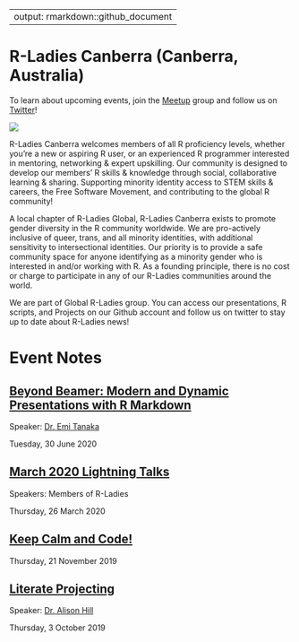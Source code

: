 
---
output: rmarkdown::github_document
---

<!-- README.md is generated from README.Rmd. Please edit that file -->

# R-Ladies Canberra (Canberra, Australia)

To learn about upcoming events, join the [Meetup](https://www.meetup.com/en-AU/rladies-canberra/) group and follow us on [Twitter](https://twitter.com/rladiescanberra?lang=en)!

<img src='logo.png' align="center" />

R-Ladies Canberra welcomes members of all R proficiency levels, whether you're a new or aspiring R user, or an experienced R programmer interested in mentoring, networking & expert upskilling. Our community is designed to develop our members' R skills & knowledge through social, collaborative learning & sharing. Supporting minority identity access to STEM skills & careers, the Free Software Movement, and contributing to the global R community!

A local chapter of R-Ladies Global, R-Ladies Canberra exists to promote gender diversity in the R community worldwide. We are pro-actively inclusive of queer, trans, and all minority identities, with additional sensitivity to intersectional identities. Our priority is to provide a safe community space for anyone identifying as a minority gender who is interested in and/or working with R. As a founding principle, there is no cost or charge to participate in any of our R-Ladies communities around the world.

We are part of Global R-Ladies group. You can access our presentations, R scripts, and Projects on our Github account and follow us on twitter to stay up to date about R-Ladies news!

# Event Notes

## [Beyond Beamer: Modern and Dynamic Presentations with R Markdown](https://github.com/Alice1969/RLadiesCanberra/tree/master/events/30_6_2020)

Speaker: [Dr. Emi Tanaka](https://emitanaka.org)

Tuesday, 30 June 2020

## [March 2020 Lightning Talks](https://github.com/Alice1969/RLadiesCanberra/tree/master/events/26_3_2020)

Speakers: Members of R-Ladies

Thursday, 26 March 2020

## [Keep Calm and Code!](https://github.com/Alice1969/RLadiesCanberra/tree/master/events/21_11_2019)

Thursday, 21 November 2019

## [Literate Projecting](https://github.com/Alice1969/RLadiesCanberra/tree/master/events/3_10_2019)

Speaker: [Dr. Alison Hill](https://alison.rbind.io)

Thursday, 3 October 2019








